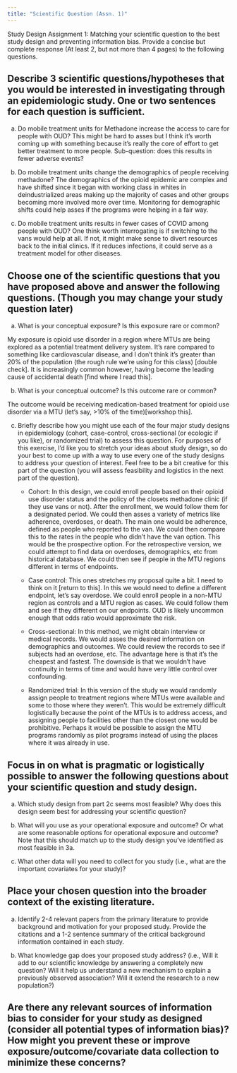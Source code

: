 ```yaml
---
title: "Scientific Question (Assn. 1)"
---
```


Study Design Assignment 1: Matching your scientific question to the best study design and preventing information bias. Provide a concise but complete response (At least 2, but not more than 4 pages) to the following questions.

## Describe 3 scientific questions/hypotheses that you would be interested in investigating through an epidemiologic study. One or two sentences for each question is sufficient.
 
a. Do mobile treatment units for Methadone increase the access to care for people with OUD? This might be hard to asses but I think it's worth coming up with something because it's really the core of effort to get better treatment to more people. Sub-question: does this results in fewer adverse events?

b. Do mobile treatment units change the demographics of people receiving methadone? The demographics of the opioid epidemic are complex and have shifted since it began with working class in whites in deindustrialized areas making up the majority of cases and other groups becoming more involved more over time. Monitoring for demographic shifts could help asses if the programs were helping in a fair way.

c. Do mobile treatment units results in fewer cases of COVID among people with OUD? One think worth interrogating is if switching to the vans would help at all. If not, it might make sense to divert resources back to the initial clinics. If it reduces infections, it could serve as a treatment model for other diseases.

## Choose one of the scientific questions that you have proposed above and answer the following questions. (Though you may change your study question later)

a. What is your conceptual exposure? Is this exposure rare or common?

My exposure is opioid use disorder in a region where MTUs are being explored as a potential treatment delivery system. It's rare compared to something like cardiovascular disease, and I don't think it's greater than 20% of the population (the rough rule we're using for this class) [double check]. It is increasingly common however, having become the leading cause of accidental death [find where I read this].


b. What is your conceptual outcome? Is this outcome rare or common?

The outcome would be receiving medication-based treatment for opioid use disorder via a MTU (let's say, >10% of the time)[workshop this].

c. Briefly describe how you might use each of the four major study designs in epidemiology (cohort, case-control, cross-sectional (or ecologic if you like), or randomized trial) to assess this question. For purposes of this exercise, I’d like you to stretch your ideas about study design, so do your best to come up with a way to use every one of the study designs to address your question of interest. Feel free to be a bit creative for this part of the question (you will assess feasibility and logistics in the next part of the question).

    - Cohort: In this design, we could enroll people based on their opioid use disorder status and the policy of the closets methadone clinic (if they use vans or not). After the enrollment, we would follow them for a designated period. We could then asses a variety of metrics like adherence, overdoses, or death. The main one would be adherence, defined as people who reported to the van. We could then compare this to the rates in the people who didn't have the van option. This would be the prospective option. For the retrospective version, we could attempt to find data on overdoses, demographics, etc from historical database. We could then see if people in the MTU regions different in terms of endpoints.

    - Case control: This ones stretches my proposal quite a bit. I need to think on it [return to this]. In this we would need to define a different endpoint, let's say overdose. We could enroll people in a non-MTU region as controls and a MTU region as cases. We could follow them and see if they different on our endpoints. OUD is likely uncommon enough that odds ratio would approximate the risk.

    - Cross-sectional: In this method, we might obtain interview or medical records. We would asses the desired information on demographics and outcomes. We could review the records to see if subjects had an overdose, etc. The advantage here is that it's the cheapest and fastest. The downside is that we wouldn't have continuity in terms of time and would have very little control over confounding.

    - Randomized trial: In this version of the study we would randomly assign people to treatment regions where MTUs were available and some to those where they weren't. This would be extremely difficult logistically because the point of the MTUs is to address access, and assigning people to facilities other than the closest one would be prohibitive. Perhaps it would be possible to assign the MTU programs randomly as pilot programs instead of using the places where it was already in use. 


## Focus in on what is pragmatic or logistically possible to answer the following questions about your scientific question and study design.

a. Which study design from part 2c seems most feasible? Why does this design seem
best for addressing your scientific question?

b. What will you use as your operational exposure and outcome? Or what are some
reasonable options for operational exposure and outcome? Note that this should
match up to the study design you’ve identified as most feasible in 3a.
 
c. What other data will you need to collect for you study (i.e., what are the important
covariates for your study)?

## Place your chosen question into the broader context of the existing literature.

a. Identify 2-4 relevant papers from the primary literature to provide background and
motivation for your proposed study. Provide the citations and a 1-2 sentence
summary of the critical background information contained in each study.
 
b. What knowledge gap does your proposed study address? (i.e., Will it add to our
scientific knowledge by answering a completely new question? Will it help us
understand a new mechanism to explain a previously observed association? Will it
extend the research to a new population?)

## Are there any relevant sources of information bias to consider for your study as designed (consider all potential types of information bias)? How might you prevent these or improve exposure/outcome/covariate data collection to minimize these concerns?

